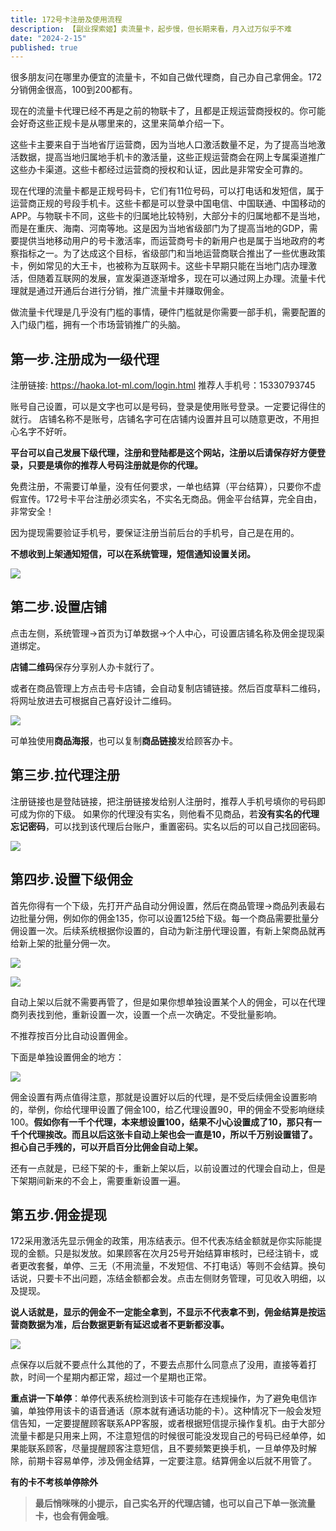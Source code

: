 ```yaml
---
title: 172号卡注册及使用流程
description: 【副业探索姬】卖流量卡，起步慢，但长期来看，月入过万似乎不难
date: "2024-2-15"
published: true
---
```


很多朋友问在哪里办便宜的流量卡，不如自己做代理商，自己办自己拿佣金。172分销佣金很高，100到200都有。

现在的流量卡代理已经不再是之前的物联卡了，且都是正规运营商授权的。你可能会好奇这些正规卡是从哪里来的，这里来简单介绍一下。

这些卡主要来自于当地省厅运营商，因为当地人口激活数量不足，为了提高当地激活数据，提高当地归属地手机卡的激活量，这些正规运营商会在网上专属渠道推广这些办卡渠道。这些卡都经过运营商的授权和认证，因此是非常安全可靠的。

现在代理的流量卡都是正规号码卡，它们有11位号码，可以打电话和发短信，属于运营商正规的号段手机卡。这些卡都是可以登录中国电信、中国联通、中国移动的APP。与物联卡不同，这些卡的归属地比较特别，大部分卡的归属地都不是当地，而是在重庆、海南、河南等地。这是因为当地省级部门为了提高当地的GDP，需要提供当地移动用户的号卡激活率，而运营商号卡的新用户也是属于当地政府的考察指标之一。为了达成这个目标，省级部门和当地运营商联合推出了一些优惠政策卡，例如常见的大王卡，也被称为互联网卡。这些卡早期只能在当地门店办理激活，但随着互联网的发展，宣发渠道逐渐增多，现在可以通过网上办理。流量卡代理就是通过开通后台进行分销，推广流量卡并赚取佣金。

做流量卡代理是几乎没有门槛的事情，硬件门槛就是你需要一部手机，需要配置的入门级门槛，拥有一个市场营销推广的头脑。

## 第一步.注册成为一级代理

注册链接: https://haoka.lot-ml.com/login.html 推荐人手机号：15330793745


账号自己设置，可以是文字也可以是号码，登录是使用账号登录。一定要记得住的就行。
店铺名称不是账号，店铺名字可在店铺内设置并且可以随意更改，不用担心名字不好听。

**平台可以自己发展下级代理，注册和登陆都是这个网站，注册以后请保存好方便登录，只要是填你的推荐人号码注册就是你的代理。**

免费注册，不需要订单量，没有任何要求，一单也结算（平台结算），只要你不虚假宣传。172号卡平台注册必须实名，不实名无商品。佣金平台结算，完全自由，非常安全！

因为提现需要验证手机号，要保证注册当前后台的手机号，自己是在用的。

**不想收到上架通知短信，可以在系统管理，短信通知设置关闭。**

![](/article/llk/1.JPEG)

## **第二步.设置店铺**

点击左侧，系统管理→首页为订单数据→个人中心，可设置店铺名称及佣金提现渠道绑定。

**店铺二维码**保存分享别人办卡就行了。

或者在商品管理上方点击号卡店铺，会自动复制店铺链接。然后百度草料二维码，将网址放进去可根据自己喜好设计二维码。

![](/article/llk/2.PNG)

可单独使用**商品海报**，也可以复制**商品链接**发给顾客办卡。

## 第三步.拉代理注册
注册链接也是登陆链接，把注册链接发给别人注册时，推荐人手机号填你的号码即可成为你的下级。
如果你的代理没有实名，则他看不见商品，若**没有实名的代理忘记密码**，可以找到该代理后台账户，重置密码。实名以后的可以自己找回密码。

![](/article/llk/3.PNG)

## **第四步.设置下级佣金**

首先你得有一个下级，先打开产品自动分佣设置，然后在商品管理→商品列表最右边批量分佣，例如你的佣金135，你可以设置125给下级。每一个商品需要批量分佣设置一次。后续系统根据你设置的，自动为新注册代理设置，有新上架商品就再给新上架的批量分佣一次。

![](/article/llk/4.png)

![](/article/llk/5.png)

自动上架以后就不需要再管了，但是如果你想单独设置某个人的佣金，可以在代理商列表找到他，重新设置一次，设置一个点一次确定。不受批量影响。

不推荐按百分比自动设置佣金。

下面是单独设置佣金的地方：

![](/article/llk/6.png)

佣金设置有两点值得注意，那就是设置好以后的代理，是不受后续佣金设置影响的，举例，你给代理甲设置了佣金100，给乙代理设置90，甲的佣金不受影响继续100。**假如你有一千个代理，本来想设置100，结果不小心设置成了10，那只有一千个代理挨改。而且以后这张卡自动上架也会一直是10，所以千万别设置错了。担心自己手残的，可以开启百分比佣金自动上架。**

还有一点就是，已经下架的卡，重新上架以后，以前设置过的代理会自动上，但是下架期间新来的不会上，需要重新设置一遍。

## **第五步.佣金提现**

172采用激活先显示佣金的政策，用冻结表示。但不代表冻结金额就是你实际能提现的金额。只是拟发放。如果顾客在次月25号开始结算审核时，已经注销卡，或者更改套餐，单停、三无（不用流量，不发短信、不打电话）等则不会结算。换句话说，只要卡不出问题，冻结金额都会发。点击左侧财务管理，可见收入明细，以及提现。

**说人话就是，显示的佣金不一定能全拿到，不显示不代表拿不到，佣金结算是按运营商数据为准，后台数据更新有延迟或者不更新都没事。**

![](/article/llk/7.png)

点保存以后就不要点什么其他的了，不要去点那什么同意点了没用，直接等着打款，时间一个星期内都正常，超过一个星期也正常。

**重点讲一下单停**：单停代表系统检测到该卡可能存在违规操作，为了避免电信诈骗，单独停用该卡的语音通话（原本就有通话功能的卡）。这种情况下一般会发短信告知，一定要提醒顾客联系APP客服，或者根据短信提示操作复机。由于大部分流量卡都是只用来上网，不注意短信的时候很可能没发现自己的号码已经单停，如果能联系顾客，尽量提醒顾客注意短信，且不要频繁更换手机，一旦单停及时解除，前期卡容易单停，涉及佣金结算，一定要注意。结算佣金以后就不用管了。

**有的卡不考核单停除外**

> **最后悄咪咪的小提示，自己实名开的代理店铺，也可以自己下单一张流量卡，也会有佣金哦**。